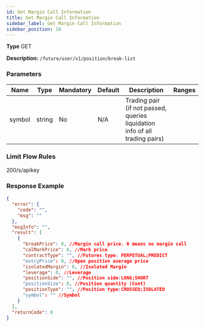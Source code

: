 ```yaml
---
id: Get Margin Call Information
title: Get Margin Call Information
sidebar_label: Get Margin Call Information
sidebar_position: 18
---
```


**Type** GET

**Description:** `/future/user/v1/position/break-list`

### Parameters

| Name | Type | Mandatory | Default | Description | Ranges |
| --- | --- | --- | --- | --- | --- |
| symbol | string | No | N/A | Trading pair (if not passed, queries liquidation info of all trading pairs) |  |

### Limit Flow Rules

200/s/apikey

### Response Example

```json title="Response"
{
  "error": {
    "code": "",
    "msg": ""
  },
  "msgInfo": "",
  "result": [
    {
      "breakPrice": 0, //Margin call price. 0 means no margin call
      "calMarkPrice": 0, //Mark price
      "contractType": "", //Futures type: PERPETUAL;PREDICT
      "entryPrice": 0, //Open position average price
      "isolatedMargin": 0, //Isolated Margin
      "leverage": 0, //Leverage
      "positionSide": "", //Position side:LONG;SHORT
      "positionSize": 0, //Position quantity (Cont)
      "positionType": "", //Position type:CROSSED;ISOLATED
      "symbol": "" //Symbol
    }
  ],
  "returnCode": 0
}
```
